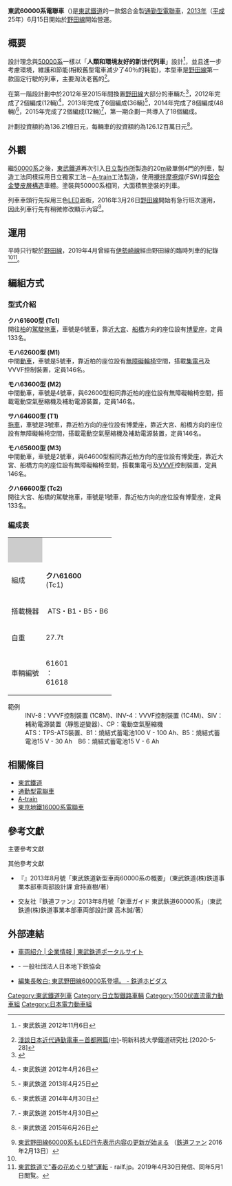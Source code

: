 {{鐵路車輛
|車輛名稱 = 東武60000系電聯車
|公司色 = #0f6cc3
|標題色 = #ffffff 
|圖像 = TOBURAILWAY SERIES60000 61601F（Tc61601） NODALINE TESTRUN.jpg
|pxl = 
|圖像替代文字 = 
|圖像說明 = 東武60000系電聯車
|圖像2 = 
|pxl2 = 
|圖像替代文字2 = 
|圖像說明2 = 
|unit = 
|類型 = [[通勤型電聯車|通勤型電聯車]]
|型號 = 
|技術平台 = 
|原產國 = {{JPN}}
|外形設計 = 
|内部設計 = 
|製造 = [[日立製作所|日立製作所]]
|組裝 = 
|訂單編號 = 
|產量 = 18編成108輛<ref name="tobu201805-02">[http://tabi.tobu.co.jp/campaign/gogo-archive/ticket/201805-02.html 「東武アーバンパークライン60000系就役5周年記念乗車券」を発売いたします！] - 東武鉄道、2018年5月</ref>
|車輛總數 = 108輛
|車輛編號 = 
|製造年份 = 2013年 -
|投產年份 = 
|停產年份 = 
|投入服務 = 2013年6月15日
|退出服務 = 
|報廢 = 
|用戶 = [[東武鐵道|東武鐵道]]
|路線 = [[野田線|野田線]]
|車輛基地 = 
|暱稱 = 
|列車編組 = 6輛
|UIC軸式 = 
|ARR軸式 = 
|編組長度 = 
|車輛長度 = 先頭車：20,130 mm<br/>中間車：20,000　
|車輛寬度 = 2,800
|車輛高度 = 4,050
|地板高度 = 
|月台高度 = 
|車輛重量 = Tc1=27.7 t <br/>M1=33.1 t <br/>M2=33.1 t <br/>T1=28.0 t <br/>M3=31.9 t <br/>Tc2=27.8 
|編組總重量 = 
|軸重 = 
|軸距 = 
|軌距 = 1,067
|輪徑 = 
|最小曲線半徑 = 
|轉向架 = 
|車體物料 = [[鋁合金|鋁合金]]([[A-train|A-train]])
|車門 = 單側4門
|載客量 = 先頭車133名 中間車146名
|編組載客量 = 850名<ref name="tobu201805-02"/>
|營運最高速度 = 100
|設計最高速度 = 120
|試驗最高速度 =
|持續速度 = 
|起動加速度 = 2.23 km/h/s
|常用減速度 = 3.5 km/h/s
|緊急減速度 = 4.5 km/h/s
|牽引力 = 
|電化方式 = 
|受流方式 = 
|發動機 = 
|發動機功率 = 
|燃油量 = 
|傳動方式 = 
|牽引發電機 = 
|牽引電動機 = 
|電動機輸出 = 165 kW
|編組輸出 = 1,980 kW
|齒輪比 = 98:15=6.53
|控制裝置 = [[VVVF|VVVF]]-[[IGBT|IGBT]]
|驅動裝置 = [[撓性板聯軸器驅動方式|CFRP製TD驅動方式]]
|連接器 = 
|制動方式 = 
|制動功率 = 
|保安裝置 = [[自動列車停止裝置|東武型ATS]]
|備註 = 
|全寬備註 = 
|取代了 = 
}}

{{Japanese|japanese=東武60000系電車|kana=とうぶ60000けいでんしゃ}}

'''東武60000系電聯車'''（{{jpn|j=東武60000系電車|hg=とうぶ60000けいでんしゃ|f=y}})是[[東武鐵道|東武鐵道]]的一款鋁合金製[[通勤型電聯車|通勤型電聯車]]，[[2013年|2013年]]（[[平成|平成]]25年）6月15日開始於[[野田線|野田線]]開始營運。

==概要==
設計理念與[[東武50000系電聯車|50000系]]一樣以「'''人類和環境友好的新世代列車'''」設計<ref>{{PDFlink|[http://www.tobu.co.jp/file/pdf/f898e7573fee77ed8d6119b15fb09ae3/121106_1.pdf 野田線（大宮〜船橋間）に新型車両「60000系」を導入します！]}} - 東武鉄道 2012年11月6日</ref>，並且進一步考慮環境，維護和節能(相較舊型電車{{Tsl|ja|東武8000系電車|東武8000系電車|8000系}}減少了40％的耗能)，本型車是[[野田線|野田線]]第一款固定行駛的列車，主要淘汰老舊的{{Tsl|ja|東武20000系電車|東武20000系電聯車|20000系電車}}<ref name="明新">[https://www.youtube.com/watch?v=UcN_lBuzmok  淺談日本近代通勤電車－首都圈篇(中)]-明新科技大學鐵道研究社.[2020-5-28]</ref>。

在第一階段計劃中於2012年至2015年間換置[[野田線|野田線]]大部分的車輛た<ref>{{Cite web |url=http://edinetine.appspot.com/doc/E04094/S000DRNO-6.html#E0019 |title=E04094：東武鉄道株式会社　S000DRNO：有価証券報告書 ‐ 第193期（平成24年4月1日 ‐ 平成25年3月31日） |access-date=2020-10-05 |archive-date=2014-01-07 |archive-url=https://web.archive.org/web/20140107105306/http://edinetine.appspot.com/doc/E04094/S000DRNO-6.html#E0019 |dead-url=yes }}</ref>，2012年完成了2個編成(12輛)<ref>{{PDFlink|[http://www.tobu.co.jp/file/pdf/f1c8c3ce8c7dc84cd3bd6ecaaef7f137/120426-%E2%91%A1.pdf 2012年度鉄道事業設備投資計画について]}} - 東武鉄道 2012年4月26日</ref>，2013年完成了6個編成(36輛)<ref>{{PDFlink|[http://www.tobu.co.jp/file/pdf/b07de8283c551755913c68d100bdb2a0/130425_1.pdf 2013年度鉄道事業設備投資計画について]}} - 東武鉄道 2013年4月25日</ref>，2014年完成了8個編成(48輛)<ref>{{PDFlink|[http://www.tobu.co.jp/file/pdf/03072cdf1f4056ca71724496ee6bfb43/140430_1.pdf 2014年度の鉄道事業設備投資計画について]}} - 東武鉄道 2014年4月30日</ref>，2015年完成了2個編成(12輛)<ref>{{PDFlink|[http://www.tobu.co.jp/file/pdf/4e8b54935e8b931867e8dba824a9aa6f/150430-1.pdf 2015年度の鉄道事業設備投資計画について]}} - 東武鉄道 2015年4月30日</ref>，第一期企劃一共導入了18個編成。

計劃投資額約為136.21億日元，每輛車的投資額約為126.12百萬日元<ref>{{PDFlink|[http://www.tobu.co.jp/pdf/ir/fr/scurities_report2014.pdf 第195期　有価証券報告書]}} - 東武鉄道 2015年6月26日</ref>。

==外觀==
繼[[東武50000系電聯車|50000系]]之後，[[東武鐵道|東武鐵道]]再次引入[[日立製作所|日立製作所]]製造的20[[公尺|m]]級單側4門的列車，製造工法同樣採用日立獨家工法－[[A-train|A-train]]工法製造，使用[[攪拌摩擦焊|攪拌摩擦焊]](FSW)焊[[鋁合金|鋁合金]][[雙皮層構造|雙皮層構造]]車體。塗裝與50000系相同，大面積無塗裝的列車。

列車車頭行先採用三色[[LED|LED]]面板，2016年3月26日[[野田線|野田線]]開始有急行班次運用，因此列車行先有稍微修改顯示內容<ref>[http://railf.jp/news/2016/02/13/210000.html 東武野田線60000系もLED行先表示内容の更新が始まる] {{Wayback|url=http://railf.jp/news/2016/02/13/210000.html |date=20160606051439 }}（[[鉄道ファン_(雑誌)|鉄道ファン]] 2016年2月13日）</ref>。

==運用==
平時只行駛於[[野田線|野田線]]，2019年4月曾經有[[伊勢崎線|伊勢崎線]]經由野田線的臨時列車的紀錄<ref name="明新"/><ref>[http://railf.jp/news/2019/04/30/202500.html 東武鉄道で"春の花めぐり號"運転] {{Wayback|url=http://railf.jp/news/2019/04/30/202500.html |date=20190430152909 }} - railf.jp。2019年4月30日発信、同年5月1日閲覧。</ref>。

==編組方式==
===型式介紹===
'''クハ61600型 (Tc1)'''<br/>
開往[[柏車站|柏]]的[[控制車|駕駛拖車]]，車號是6號車，靠近[[大宮站|大宮]]、[[船橋站|船橋]]方向的座位設有[[博愛座|博愛座]]，定員133名。

'''モハ62600型 (M1)'''<br/>
中間[[動車組動車|動車]]，車號是5號車，靠近柏的座位設有[[無障礙|無障礙]][[輪椅|輪椅]]空間，搭載[[集電弓|集電弓]]及VVVF控制裝置，定員146名。

'''モハ63600型 (M2)'''<br/>
中間動車，車號是4號車，與62600型相同靠近柏的座位設有無障礙輪椅空間，搭載電動空氣壓縮機及補助電源裝置，定員146名。

'''サハ64600型 (T1)'''<br/>
[[動車組拖車|拖車]]，車號是3號車，靠近柏方向的座位設有博愛座，靠近大宮、船橋方向的座位設有無障礙輪椅空間，搭載電動空氣壓縮機及補助電源裝置，定員146名。

'''モハ65600型 (M3)'''<br/>
中間動車，車號是2號車，與64600型相同靠近柏方向的座位設有博愛座，靠近大宮、船橋方向的座位設有無障礙輪椅空間，搭載集電弓及[[VVVF|VVVF]]控制裝置，定員146名。

'''クハ66600型 (Tc2)'''<br/>
開往大宮、船橋的駕駛拖車，車號是1號車，靠近柏方向的座位設有博愛座，定員133名。

=== 編成表 ===
{| class="wikitable" style="text-align:center; font-size:80%;"
|-style="border-bottom:solid 4px #26B;"
|style="background-color:#ccc;"| 
|colspan="10"| {{TrainDirection|柏|大宮、船橋}}
|-
! 組成
|'''クハ61600'''<br />(Tc1)
|'''モハ62600'''<br />(M1)
|'''モハ63600'''<br />(M2)
|'''サハ64600'''<br />(T1)
|'''モハ65600'''<br />(M3)
|'''クハ66600'''<br />(Tc2)
|-
! 搭載機器
| ATS・B1・B5・B6|| INV-8 || SIV・CP || SIV・CP || INV-4 ||ATS・B1・B5・B6 
|-
! 自重
| 27.7t || 33.1t || 33.1t || 28.0t || 31.9t || 27.8t
|-
! 車輛編號
|  61601<br />：<br />61618 ||  62601<br />：<br />62618 || 63601<br />：<br />63618 || 64601<br />：<br />64618 || 65601<br />：<br />65618 || 66601<br />：<br />66618
|}

; 範例
: INV-8：VVVF控制裝置 (1C8M)、INV-4：VVVF控制裝置 (1C4M)、SIV：補助電源裝置（靜態逆變器）、CP：電動空氣壓縮機
: ATS：TPS-ATS裝置、B1：燒結式蓄電池100 V - 100 Ah、B5：燒結式蓄電池15 V - 30 Ah　B6：燒結式蓄電池15 V - 6 Ah


==相關條目==
*[[東武鐵道|東武鐵道]]
*[[通勤型電聯車|通勤型電聯車]]
*[[A-train|A-train]]
*[[東京地鐵16000系電力動車組|東京地鐵16000系電聯車]]

==參考文獻==
主要參考文獻
{{reflist}}

其他參考文獻
* {{Tsl|ja|電気車研究会|鐵道圖書出版會}}『{{Tsl|ja|鉄道ピクトリアル|鐵道畫報}}』2013年8月號「東武鉄道新型車両60000系の概要」（東武鉄道(株)鉄道事業本部車両部設計課 倉持直樹/著）
*交友社『鉄道ファン』2013年8月號「新車ガイド 東武鉄道60000系」（東武鉄道(株)鉄道事業本部車両部設計課 高木誠/著）

==外部連結==
* [http://www.tobu.co.jp/corporation/rail/vehicles/#ANC60000 車両紹介 | 企業情報 | 東武鉄道ポータルサイト] {{Wayback|url=http://www.tobu.co.jp/corporation/rail/vehicles/#ANC60000 |date=20180218181832 }}
* {{PDFlink|[http://www.jametro.or.jp/upload/subway/ffXqatysXbqn.pdf SUBWAY 日本地下鉄協会報 第198号 42-47ページ 東武鉄道新型車両60000系の概要]}} - 一般社団法人日本地下鉄協会
* [http://rail.hobidas.com/blog/natori/archives/2013/05/17_8.html 編集長敬白: 東武野田線60000系登場。 - 鉄道ホビダス] {{Wayback|url=http://rail.hobidas.com/blog/natori/archives/2013/05/17_8.html |date=20170421232646 }}

{{commonscat|Tobu 60000 series}}
{{東武鐵道車輛}}

[[Category:東武鐵道列車|Category:東武鐵道列車]]
[[Category:日立製鐵路車輛|Category:日立製鐵路車輛]]
[[Category:1500伏直流電力動車組|Category:1500伏直流電力動車組]]
[[Category:日本電力動車組|Category:日本電力動車組]]